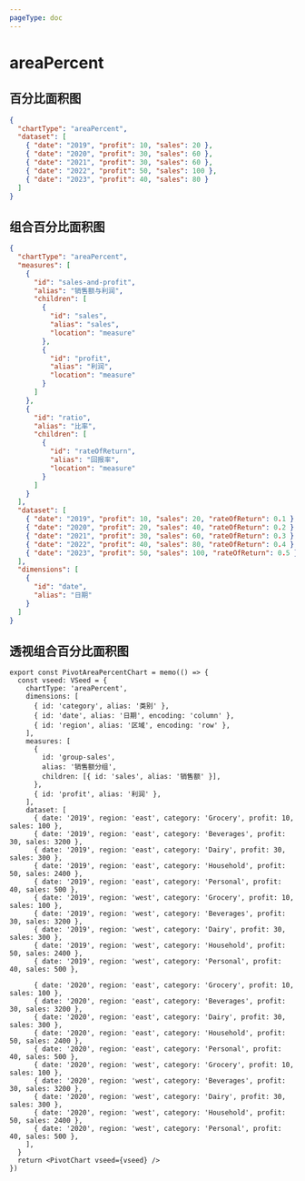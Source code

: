 ```yaml
---
pageType: doc
---
```



# areaPercent

## 百分比面积图

<AreaPercentChart />

```json title="百分比面积图" {2}
{
  "chartType": "areaPercent",
  "dataset": [
    { "date": "2019", "profit": 10, "sales": 20 },
    { "date": "2020", "profit": 30, "sales": 60 },
    { "date": "2021", "profit": 30, "sales": 60 },
    { "date": "2022", "profit": 50, "sales": 100 },
    { "date": "2023", "profit": 40, "sales": 80 }
  ]
}
```

## 组合百分比面积图

<CombinationAreaPercentChart />

```json title="组合百分比面积图" {2,4-30}
{
  "chartType": "areaPercent",
  "measures": [
    {
      "id": "sales-and-profit",
      "alias": "销售额与利润",
      "children": [
        {
          "id": "sales",
          "alias": "sales",
          "location": "measure"
        },
        {
          "id": "profit",
          "alias": "利润",
          "location": "measure"
        }
      ]
    },
    {
      "id": "ratio",
      "alias": "比率",
      "children": [
        {
          "id": "rateOfReturn",
          "alias": "回报率",
          "location": "measure"
        }
      ]
    }
  ],
  "dataset": [
    { "date": "2019", "profit": 10, "sales": 20, "rateOfReturn": 0.1 },
    { "date": "2020", "profit": 20, "sales": 40, "rateOfReturn": 0.2 },
    { "date": "2021", "profit": 30, "sales": 60, "rateOfReturn": 0.3 },
    { "date": "2022", "profit": 40, "sales": 80, "rateOfReturn": 0.4 },
    { "date": "2023", "profit": 50, "sales": 100, "rateOfReturn": 0.5 }
  ],
  "dimensions": [
    {
      "id": "date",
      "alias": "日期"
    }
  ]
}
```

## 透视组合百分比面积图

<PivotAreaPercentChart />

```tsx pure {3-16}
export const PivotAreaPercentChart = memo(() => {
  const vseed: VSeed = {
    chartType: 'areaPercent',
    dimensions: [
      { id: 'category', alias: '类别' },
      { id: 'date', alias: '日期', encoding: 'column' },
      { id: 'region', alias: '区域', encoding: 'row' },
    ],
    measures: [
      {
        id: 'group-sales',
        alias: '销售额分组',
        children: [{ id: 'sales', alias: '销售额' }],
      },
      { id: 'profit', alias: '利润' },
    ],
    dataset: [
      { date: '2019', region: 'east', category: 'Grocery', profit: 10, sales: 100 },
      { date: '2019', region: 'east', category: 'Beverages', profit: 30, sales: 3200 },
      { date: '2019', region: 'east', category: 'Dairy', profit: 30, sales: 300 },
      { date: '2019', region: 'east', category: 'Household', profit: 50, sales: 2400 },
      { date: '2019', region: 'east', category: 'Personal', profit: 40, sales: 500 },
      { date: '2019', region: 'west', category: 'Grocery', profit: 10, sales: 100 },
      { date: '2019', region: 'west', category: 'Beverages', profit: 30, sales: 3200 },
      { date: '2019', region: 'west', category: 'Dairy', profit: 30, sales: 300 },
      { date: '2019', region: 'west', category: 'Household', profit: 50, sales: 2400 },
      { date: '2019', region: 'west', category: 'Personal', profit: 40, sales: 500 },

      { date: '2020', region: 'east', category: 'Grocery', profit: 10, sales: 100 },
      { date: '2020', region: 'east', category: 'Beverages', profit: 30, sales: 3200 },
      { date: '2020', region: 'east', category: 'Dairy', profit: 30, sales: 300 },
      { date: '2020', region: 'east', category: 'Household', profit: 50, sales: 2400 },
      { date: '2020', region: 'east', category: 'Personal', profit: 40, sales: 500 },
      { date: '2020', region: 'west', category: 'Grocery', profit: 10, sales: 100 },
      { date: '2020', region: 'west', category: 'Beverages', profit: 30, sales: 3200 },
      { date: '2020', region: 'west', category: 'Dairy', profit: 30, sales: 300 },
      { date: '2020', region: 'west', category: 'Household', profit: 50, sales: 2400 },
      { date: '2020', region: 'west', category: 'Personal', profit: 40, sales: 500 },
    ],
  }
  return <PivotChart vseed={vseed} />
})
```
